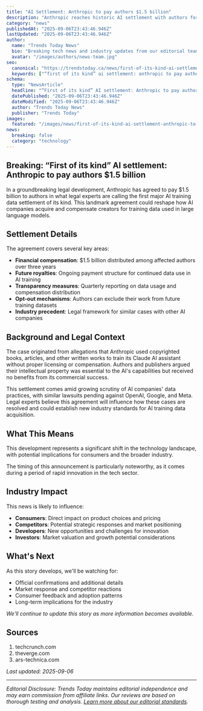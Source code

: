 ```yaml
---
title: "AI Settlement: Anthropic to pay authors $1.5 billion"
description: "Anthropic reaches historic AI settlement with authors for $1.5 billion. Analysis and implications for the tech industry."
category: "news"
publishedAt: "2025-09-06T23:43:46.946Z"
lastUpdated: "2025-09-06T23:43:46.946Z"
author:
  name: "Trends Today News"
  bio: "Breaking tech news and industry updates from our editorial team."
  avatar: "/images/authors/news-team.jpg"
seo:
  canonical: "https://trendstoday.ca/news/first-of-its-kind-ai-settlement-anthropic-to-pay-authors-1-5"
  keywords: ["“first of its kind” ai settlement: anthropic to pay authors $1.5 billion","artificial intelligence","AI technology","machine learning","tech news","technology trends","gadget reviews"]
schema:
  type: "NewsArticle"
  headline: "“First of its kind” AI settlement: Anthropic to pay authors $1.5 billion"
  datePublished: "2025-09-06T23:43:46.946Z"
  dateModified: "2025-09-06T23:43:46.946Z"
  author: "Trends Today News"
  publisher: "Trends Today"
images:
  featured: "/images/news/first-of-its-kind-ai-settlement-anthropic-to-pay-authors-1-5/hero.jpg"
news:
  breaking: false
  category: "technology"
---
```


## Breaking: “First of its kind” AI settlement: Anthropic to pay authors $1.5 billion

In a groundbreaking legal development, Anthropic has agreed to pay $1.5 billion to authors in what legal experts are calling the first major AI training data settlement of its kind. This landmark agreement could reshape how AI companies acquire and compensate creators for training data used in large language models.

## Settlement Details

The agreement covers several key areas:

- **Financial compensation**: $1.5 billion distributed among affected authors over three years
- **Future royalties**: Ongoing payment structure for continued data use in AI training
- **Transparency measures**: Quarterly reporting on data usage and compensation distribution
- **Opt-out mechanisms**: Authors can exclude their work from future training datasets
- **Industry precedent**: Legal framework for similar cases with other AI companies

## Background and Legal Context

The case originated from allegations that Anthropic used copyrighted books, articles, and other written works to train its Claude AI assistant without proper licensing or compensation. Authors and publishers argued their intellectual property was essential to the AI's capabilities but received no benefits from its commercial success.

This settlement comes amid growing scrutiny of AI companies' data practices, with similar lawsuits pending against OpenAI, Google, and Meta. Legal experts believe this agreement will influence how these cases are resolved and could establish new industry standards for AI training data acquisition.

## What This Means

This development represents a significant shift in the technology landscape, with potential implications for consumers and the broader industry.

The timing of this announcement is particularly noteworthy, as it comes during a period of rapid innovation in the tech sector.

## Industry Impact

This news is likely to influence:

- **Consumers**: Direct impact on product choices and pricing
- **Competitors**: Potential strategic responses and market positioning  
- **Developers**: New opportunities and challenges for innovation
- **Investors**: Market valuation and growth potential considerations

## What's Next

As this story develops, we'll be watching for:

- Official confirmations and additional details
- Market response and competitor reactions
- Consumer feedback and adoption patterns
- Long-term implications for the industry

*We'll continue to update this story as more information becomes available.*

## Sources

1. techcrunch.com
2. theverge.com
3. ars-technica.com

*Last updated: 2025-09-06*

---

*Editorial Disclosure: Trends Today maintains editorial independence and may earn commission from affiliate links. Our reviews are based on thorough testing and analysis. [Learn more about our editorial standards](/editorial-standards).*
